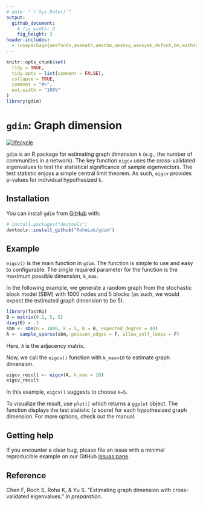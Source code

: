 ```yaml
---
# date: "`r Sys.Date()`"
output: 
  github_document:
    # fig_width: 3
    fig_height: 3
header-includes:
  - \usepackage{amsfonts,amsmath,amsthm,amsbsy,amssymb,dsfont,bm,mathtools,mathalfa}
---
```


<!-- README.md is generated from README.Rmd. Please edit that file -->

<!-- README.md is generated from README.Rmd. Please edit that file -->

```r
knitr::opts_chunk$set(
  tidy = TRUE, 
  tidy.opts = list(comment = FALSE),
  collapse = TRUE,
  comment = "#>",
  out.width = "100%"
)
library(gdim)
```

# `gdim`: Graph dimension

<!-- badges: start -->
[![lifecycle](https://img.shields.io/badge/lifecycle-maturing-blue.svg)](https://www.tidyverse.org/lifecycle/#maturing)
<!-- badges: end -->

`gdim` is an R package for estimating graph dimension `k` (e.g., the number of communities in a network). The key function `eigcv` uses the cross-validated eigenvalues to test the statistical significance of sample eigenvectors. The test statistic enjoys a simple central limit theorem. As such, `eigcv` provides p-values for individual hypothesized `k`.  


## Installation

You can install `gdim` from [GitHub](https://github.com/) with:

``` r
# install.packages("devtools")
devtools::install_github("RoheLab/gdim")
```

<!-- You can install the released version of epca from [CRAN](https://CRAN.R-project.org) with: -->

<!-- ``` r -->
<!-- install.packages("gdim") -->
<!-- ``` -->

<!-- or the development version from [GitHub](https://github.com/) with: -->

<!-- ``` r -->
<!-- # install.packages("devtools") -->
<!-- devtools::install_github("RoheLab/gdim") -->
<!-- ``` -->

## Example

`eigcv()` is the main function in `gdim`. The function is simple to use and easy to configurable. The single required parameter for the function is the maximum possible dimension, `k_max`. 

In the following example, we generate a random graph from the stochastic block model (SBM) with 1000 nodes and 5 blocks (as such, we would expect the estimated graph dimension to be 5). 

```r
library(fastRG)
B = matrix(0.1, 5, 5)
diag(B) = .3
sbm <- sbm(n = 1000, k = 5, B = B, expected_degree = 40)
A <- sample_sparse(sbm, poisson_edges = F, allow_self_loops = F)
```
Here, `A` is the adjacency matrix.

Now, we call the `eigcv()` function with `k_max=10` to estimate graph dimension. 
```r
eigcv_result <- eigcv(A, k_max = 10)
eigcv_result
```
In this example, `eigcv()` suggests to choose `k=5`. 

<!-- For more examples, please see the vignette:  -->
<!-- ```{r, eval=FALSE} -->
<!-- vignette("gdim") -->
<!-- ``` -->

To visualize the result, use `plot()` which returns a `ggplot` object. 
The function displays the test statistic (z score) for each hypothesized graph dimension. For more options, check out the manual. 

<!-- ```{r plot_eigcv} -->
<!-- plot(eigcv_result) -->
<!-- ``` -->

## Getting help

If you encounter a clear bug, please file an issue with a minimal reproducible example on our GitHub [Issuas page](https://github.com/RoheLab/gdim/issues).


## Reference

Chen F, Roch S, Rohe K, & Yu S. "Estimating graph dimension with cross-validated eigenvalues." *In preparation*.

